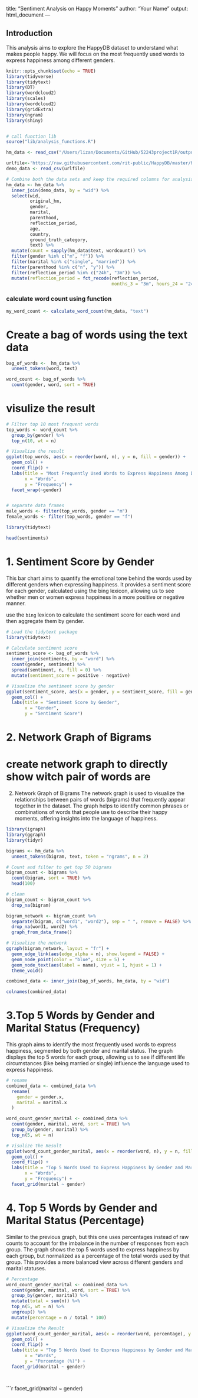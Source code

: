 title: "Sentiment Analysis on Happy Moments"
author: "Your Name"
output: html_document
---

## Introduction

This analysis aims to explore the HappyDB dataset to understand what makes people happy. We will focus on the most frequently used words to express happiness among different genders.

```r
knitr::opts_chunk$set(echo = TRUE)
library(tidyverse)
library(tidytext)
library(DT)
library(wordcloud2)
library(scales)
library(wordcloud2)
library(gridExtra)
library(ngram)
library(shiny) 


# call function lib
source("lib/analysis_functions.R")
```

```r
hm_data <- read_csv("/Users/lizan/Documents/GitHub/52243project1R/output/processed_moments.csv")

urlfile<-'https://raw.githubusercontent.com/rit-public/HappyDB/master/happydb/data/demographic.csv'
demo_data <- read_csv(urlfile)
```

```r
# Combine both the data sets and keep the required columns for analysis
hm_data <- hm_data %>%
  inner_join(demo_data, by = "wid") %>%
  select(wid,
         original_hm,
         gender, 
         marital, 
         parenthood,
         reflection_period,
         age, 
         country, 
         ground_truth_category, 
         text) %>%
  mutate(count = sapply(hm_data$text, wordcount)) %>%
  filter(gender %in% c("m", "f")) %>%
  filter(marital %in% c("single", "married")) %>%
  filter(parenthood %in% c("n", "y")) %>%
  filter(reflection_period %in% c("24h", "3m")) %>%
  mutate(reflection_period = fct_recode(reflection_period, 
                                        months_3 = "3m", hours_24 = "24h"))
```


### calculate word count using function


```r
my_word_count <- calculate_word_count(hm_data, "text")


```


# Create a bag of words using the text data

```r
bag_of_words <-  hm_data %>%
  unnest_tokens(word, text)

word_count <- bag_of_words %>%
  count(gender, word, sort = TRUE)
```


# visulize the result
```r
# Filter top 10 most frequent words
top_words <- word_count %>%
  group_by(gender) %>%
  top_n(10, wt = n)

# Visualize the result
ggplot(top_words, aes(x = reorder(word, n), y = n, fill = gender)) +
  geom_col() +
  coord_flip() +
  labs(title = "Most Frequently Used Words to Express Happiness Among Different Genders",
       x = "Words",
       y = "Frequency") +
  facet_wrap(~gender)


# separate data frames
male_words <- filter(top_words, gender == "m")
female_words <- filter(top_words, gender == "f")

```

```r
library(tidytext)

head(sentiments)


```


# 1. Sentiment Score by Gender
This bar chart aims to quantify the emotional tone behind the words used by different genders when expressing happiness.
It provides a sentiment score for each gender, calculated using the bing lexicon, allowing us to see whether men or women express happiness in a more positive or negative manner.

use the `bing` lexicon to calculate the sentiment score for each word and then aggregate them by gender.

```r
# Load the tidytext package
library(tidytext)

# Calculate sentiment score
sentiment_score <- bag_of_words %>%
  inner_join(sentiments, by = "word") %>%
  count(gender, sentiment) %>%
  spread(sentiment, n, fill = 0) %>%
  mutate(sentiment_score = positive - negative)

# Visualize the sentiment score by gender
ggplot(sentiment_score, aes(x = gender, y = sentiment_score, fill = gender)) +
  geom_col() +
  labs(title = "Sentiment Score by Gender",
       x = "Gender",
       y = "Sentiment Score")
```
# 2. Network Graph of Bigrams
# create network graph to directly show witch pair of words are 
2. Network Graph of Bigrams
The network graph is used to visualize the relationships between pairs of words (bigrams) that frequently appear together in the dataset.
The graph helps to identify common phrases or combinations of words that people use to describe their happy moments, offering insights into the language of happiness.
```r

library(igraph)
library(ggraph)
library(tidyr)  

bigrams <- hm_data %>%
  unnest_tokens(bigram, text, token = "ngrams", n = 2)

# Count and filter to get top 50 bigrams
bigram_count <- bigrams %>%
  count(bigram, sort = TRUE) %>%
  head(100)

# clean
bigram_count <- bigram_count %>%
  drop_na(bigram)

bigram_network <- bigram_count %>%
  separate(bigram, c("word1", "word2"), sep = " ", remove = FALSE) %>%
  drop_na(word1, word2) %>%
  graph_from_data_frame()

# Visualize the network
ggraph(bigram_network, layout = "fr") +
  geom_edge_link(aes(edge_alpha = n), show.legend = FALSE) +
  geom_node_point(color = "blue", size = 5) +
  geom_node_text(aes(label = name), vjust = 1, hjust = 1) +
  theme_void()
```


```r
combined_data <- inner_join(bag_of_words, hm_data, by = "wid")
```

```r
colnames(combined_data)

```

# 3.Top 5 Words by Gender and Marital Status (Frequency)
This graph aims to identify the most frequently used words to express happiness, segmented by both gender and marital status.
The graph displays the top 5 words for each group, allowing us to see if different life circumstances (like being married or single) influence the language used to express happiness.

```r
# rename
combined_data <- combined_data %>%
  rename(
    gender = gender.x,
    marital = marital.x
  )

word_count_gender_marital <- combined_data %>%
  count(gender, marital, word, sort = TRUE) %>%
  group_by(gender, marital) %>%
  top_n(5, wt = n)

# Visulize the Result
ggplot(word_count_gender_marital, aes(x = reorder(word, n), y = n, fill = marital)) +
  geom_col() +
  coord_flip() +
  labs(title = "Top 5 Words Used to Express Happiness by Gender and Marital Status",
       x = "Words",
       y = "Frequency") +
  facet_grid(marital ~ gender)


```

# 4. Top 5 Words by Gender and Marital Status (Percentage)
Similar to the previous graph, but this one uses percentages instead of raw counts to account for the imbalance in the number of responses from each group.
The graph shows the top 5 words used to express happiness by each group, but normalized as a percentage of the total words used by that group. This provides a more balanced view across different genders and marital statuses.
```r
# Percentage
word_count_gender_marital <- combined_data %>%
  count(gender, marital, word, sort = TRUE) %>%
  group_by(gender, marital) %>%
  mutate(total = sum(n)) %>%
  top_n(5, wt = n) %>%
  ungroup() %>%
  mutate(percentage = n / total * 100)

# Visualize the Result
ggplot(word_count_gender_marital, aes(x = reorder(word, percentage), y = percentage, fill = marital)) +
  geom_col() +
  coord_flip() +
  labs(title = "Top 5 Words Used to Express Happiness by Gender and Marital Status",
       x = "Words",
       y = "Percentage (%)") +
  facet_grid(marital ~ gender)

```


```r

```


```r
```


```r
facet_grid(marital ~ gender)